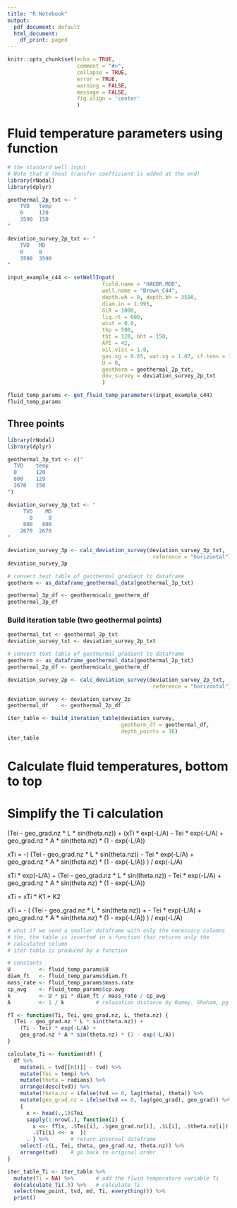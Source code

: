 ---
title: "R Notebook"
output:
  pdf_document: default
  html_document:
    df_print: paged
---

```{r setup, include = FALSE, error=TRUE, message=FALSE, warning=FALSE}
knitr::opts_chunk$set(echo = TRUE, 
                      comment = "#>",
                      collapse = TRUE,
                      error = TRUE,
                      warning = FALSE,
                      message = FALSE,
                      fig.align = 'center'
                      )
```


# Fluid temperature parameters using function
```{r}
# the standard well input
# Note that U (heat transfer coefficient is added at the end)
library(rNodal)
library(dplyr)

geothermal_2p_txt <- "
    TVD   temp
    0     120
    3590  150
"

deviation_survey_2p_txt <- "
    TVD   MD
    0     0
    3590  3590
"

input_example_c44 <- setWellInput(
                              field.name = "HAGBR.MOD",
                              well.name = "Brown_C44", 
                              depth.wh = 0, depth.bh = 3590, 
                              diam.in = 1.995, 
                              GLR = 1000, 
                              liq.rt = 600, 
                              wcut = 0.0, 
                              thp = 500, 
                              tht = 120, bht = 150, 
                              API = 42, 
                              oil.visc = 1.0, 
                              gas.sg = 0.65, wat.sg = 1.07, if.tens = 30,
                              U = 8,
                              geotherm = geothermal_2p_txt,
                              dev_survey = deviation_survey_2p_txt
                              )

fluid_temp_params <- get_fluid_temp_parameters(input_example_c44)
fluid_temp_params
```


## Three points
```{r}
library(rNodal)
library(dplyr)

geothermal_3p_txt <- c("
  TVD    temp
  0      120
  800    129
  2670   150
")

deviation_survey_3p_txt <- "
     TVD    MD
       0     0
     800   800
    2670  2670
"

deviation_survey_3p <- calc_deviation_survey(deviation_survey_3p_txt, 
                                              reference = "horizontal")
deviation_survey_3p

# convert text table of geothermal gradient to dataframe
geotherm <- as_dataframe_geothermal_data(geothermal_3p_txt)

geothermal_3p_df <- geotherm$calc_geotherm_df
geothermal_3p_df
```

### Build iteration table (two geothermal points)

```{r table-iter_table, rows.print=25}
geothermal_txt <- geothermal_2p_txt
deviation_survey_txt <- deviation_survey_2p_txt

# convert text table of geothermal gradient to dataframe
geotherm <- as_dataframe_geothermal_data(geothermal_2p_txt)
geothermal_2p_df <- geotherm$calc_geotherm_df

deviation_survey_2p <- calc_deviation_survey(deviation_survey_2p_txt, 
                                              reference = "horizontal")

deviation_survey <- deviation_survey_2p
geothermal_df    <- geothermal_2p_df

iter_table <- build_iteration_table(deviation_survey, 
                                    geotherm_df = geothermal_df, 
                                    depth_points = 16)
iter_table
```




# Calculate fluid temperatures, bottom to top

# Simplify the Ti calculation

  (Tei - geo_grad.nz * L * sin(theta.nz)) +
    (xTi * exp(-L/A) - Tei * exp(-L/A) +
    geo_grad.nz * A * sin(theta.nz) * (1 - exp(-L/A))
  
  xTi  =  -( (Tei - geo_grad.nz * L * sin(theta.nz)) -
    Tei * exp(-L/A) +
    geo_grad.nz * A * sin(theta.nz) * (1 - exp(-L/A)) ) / exp(-L/A)
    
  xTi * exp(-L/A) + (Tei - geo_grad.nz * L * sin(theta.nz)) -
    Tei * exp(-L/A) +
    geo_grad.nz * A * sin(theta.nz) * (1 - exp(-L/A)) 
    
  xTi = xTi * K1 + K2
    

  xTi = - ( (Tei - geo_grad.nz * L * sin(theta.nz)) +
     - Tei * exp(-L/A) +
    geo_grad.nz * A * sin(theta.nz) * (1 - exp(-L/A)) ) / exp(-L/A)


```{r function-that-returns-Ti, rows.print=20}
# what if we send a smaller dataframe with only the necessary columns
# the, the table is inverted in a function that returns only the 
# calculated column
# iter-table is produced by a function

# constants
U         <- fluid_temp_params$U
diam_ft   <- fluid_temp_params$diam.ft
mass_rate <- fluid_temp_params$mass.rate
cp_avg    <- fluid_temp_params$cp.avg
k         <- U * pi * diam_ft / mass_rate / cp_avg
A         <- 1 / k          # relaxation distance by Ramey. Shoham, pg 297

fT <- function(Ti, Tei, geo_grad.nz, L, theta.nz) {
  (Tei - geo_grad.nz * L * sin(theta.nz)) +
    (Ti - Tei) * exp(-L/A) +
    geo_grad.nz * A * sin(theta.nz) * (1 - exp(-L/A))
}

calculate_Ti <- function(df) {
  df %>% 
    mutate(L = tvd[[n()]] - tvd) %>% 
    mutate(Tei = temp) %>% 
    mutate(theta = radians) %>% 
    arrange(desc(tvd)) %>% 
    mutate(theta.nz = ifelse(tvd == 0, lag(theta), theta)) %>%
    mutate(geo_grad.nz = ifelse(tvd == 0, lag(geo_grad), geo_grad)) %>% 
    { 
      x <- head(.,1)$Tei 
      sapply(1:nrow(.), function(i) { 
        x <<- fT(x, .$Tei[i], .$geo_grad.nz[i], .$L[i], .$theta.nz[i]) # global x
        .$Ti[i] <<- x  }) 
      . } %>%       # return internal dataframe
    select(-c(L, Tei, theta, geo_grad.nz, theta.nz)) %>% 
    arrange(tvd)    # go back to original order
}

iter_table_Ti <- iter_table %>% 
  mutate(Ti = NA) %>%       # add the fluid temperature variable Ti
  do(calculate_Ti(.)) %>%   # calculate Ti
  select(new_point, tvd, md, Ti, everything()) %>% 
  print()
```
